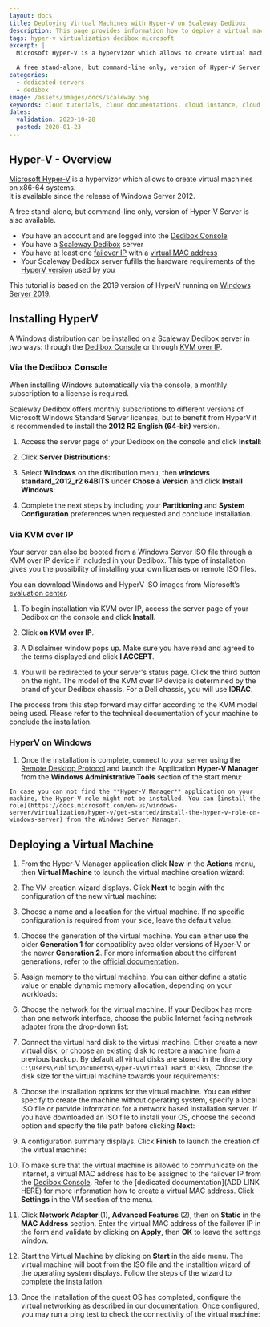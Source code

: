 ```yaml
---
layout: docs
title: Deploying Virtual Machines with Hyper-V on Scaleway Dedibox
description: This page provides information how to deploy a virtual machine with Microsoft Hyper-V on Scaleway Dedibox.
tags: hyper-v virtualization dedibox microsoft
excerpt: |
  Microsoft Hyper-V is a hypervizor which allows to create virtual machines on x86-64 systems. It is available since the release of Windows Server 2012.

  A free stand-alone, but command-line only, version of Hyper-V Server is also available.
categories:
  - dedicated-servers
  - dedibox
image: /assets/images/docs/scaleway.png
keywords: cloud tutorials, cloud documentations, cloud instance, cloud hosting, windows server, hyper-v, windows hyper-v, virtual machine, windows
dates:
  validation: 2020-10-28
  posted: 2020-01-23
---
```


## Hyper-V - Overview

[Microsoft Hyper-V](https://docs.microsoft.com/en-us/windows-server/virtualization/hyper-v/hyper-v-on-windows-server) is a hypervizor which allows to create virtual machines on x86-64 systems.  
It is available since the release of Windows Server 2012.

A free stand-alone, but command-line only, version of Hyper-V Server is also available.

<Message type="requirement">

- You have an account and are logged into the [Dedibox Console](https://console.online.net)
- You have a [Scaleway Dedibox](http://www.scaleway.com/en/dedibox) server
- You have at least one [failover IP](/dedibox-network/ip-failover/concepts#failover-ips) with a [virtual MAC address](/dedibox-network/ip-failover/concepts#virtual-mac-address)
- Your Scaleway Dedibox server fufills the hardware requirements of the [HyperV version](https://docs.microsoft.com/en-us/windows-server/virtualization/hyper-v/system-requirements-for-hyper-v-on-windows) used by you

</Message>

<Message type="note">

This tutorial is based on the 2019 version of HyperV running on [Windows Server 2019](https://www.microsoft.com/en-us/evalcenter/evaluate-windows-server-2019).

</Message>

## Installing HyperV

A Windows distribution can be installed on a Scaleway Dedibox server in two ways: through the [Dedibox Console](https://console.online.net/en/login) or through [KVM over IP](<https://en.wikipedia.org/wiki/KVM_switch#KVM_over_IP_(IPKVM)>).

### Via the Dedibox Console

When installing Windows automatically via the console, a monthly subscription to a license is required.

Scaleway Dedibox offers monthly subscriptions to different versions of Microsoft Windows Standard Server licenses, but to benefit from HyperV it is recommended to install the **2012 R2 English (64-bit)** version.

1. Access the server page of your Dedibox on the console and click **Install**:

  <Lightbox src="scaleway-click-on-install.png" width="600" alt="" />

2. Click **Server Distributions**:

  <Lightbox src="scaleway-distribution-options.png" width="600" alt="" />

3. Select **Windows** on the distribution menu, then **windows standard_2012_r2 64BITS** under **Chose a Version** and click **Install Windows**:

  <Lightbox src="scaleway-install-windows.png" width="600" alt="" />

4. Complete the next steps by including your **Partitioning** and **System Configuration** preferences when requested and conclude installation.

### Via KVM over IP

Your server can also be booted from a Windows Server ISO file through a KVM over IP device if included in your Dedibox. This type of installation gives you the possibility of installing your own licenses or remote ISO files.

You can download Windows and HyperV ISO images from Microsoft’s [evaluation center](https://www.microsoft.com/en-us/evalcenter).

1. To begin installation via KVM over IP, access the server page of your Dedibox on the console and click **Install**.

2. Click **on KVM over IP**.

  <Lightbox src="scaleway-kvm-over-ip.png" width="600" alt="" />

3. A Disclaimer window pops up. Make sure you have read and agreed to the terms displayed and click **I ACCEPT**.

  <Lightbox src="scaleway-disclaimer.png" width="300" alt="" />

4. You will be redirected to your server's status page. Click the third button on the right. The model of the KVM over IP device is determined by the brand of your Dedibox chassis. For a Dell chassis, you will use **IDRAC**.

  <Lightbox src="scaleway-idrac.png" width="600" alt="" />

The process from this step forward may differ according to the KVM model being used. Please refer to the technical documentation of your machine to conclude the installation.

### HyperV on Windows

1. Once the installation is complete, connect to your server using the [Remote Desktop Protocol](https://en.wikipedia.org/wiki/Remote_Desktop_Protocol) and launch the Application **Hyper-V Manager** from the **Windows Administrative Tools** section of the start menu:

  <Lightbox src="scaleway-hyperv_manager.png" width="250" alt="" />

  <Message type="note">

    In case you can not find the **Hyper-V Manager** application on your machine, the Hyper-V role might not be installed. You can [install the role](https://docs.microsoft.com/en-us/windows-server/virtualization/hyper-v/get-started/install-the-hyper-v-role-on-windows-server) from the Windows Server Manager.

  </Message>

## Deploying a Virtual Machine

1. From the Hyper-V Manager application click **New** in the **Actions** menu, then **Virtual Machine** to launch the virtual machine creation wizard:

  <Lightbox src="scaleway-hyperv_01.png" width="800" alt="" />

2. The VM creation wizard displays. Click **Next** to begin with the configuration of the new virtual machine:

  <Lightbox src="scaleway-hyperv_02.png" width="600" alt="" />

3. Choose a name and a location for the virtual machine. If no specific configuration is required from your side, leave the default value:

  <Lightbox src="scaleway-hyperv_03.png" width="600" alt="" />

4. Choose the generation of the virtual machine. You can either use the older **Generation 1** for compatiblity avec older versions of Hyper-V or the newer **Generation 2**. For more information about the different generations, refer to the [official documentation](https://docs.microsoft.com/en-us/windows-server/virtualization/hyper-v/plan/should-i-create-a-generation-1-or-2-virtual-machine-in-hyper-v).

  <Lightbox src="scaleway-hyperv_04.png" width="600" alt="" />

5. Assign memory to the virtual machine. You can either define a static value or enable dynamic memory allocation, depending on your workloads:

  <Lightbox src="scaleway-hyperv_05.png" width="600" alt="" />

6. Choose the network for the virtual machine. If your Dedibox has more than one network interface, choose the public Internet facing network adapter from the drop-down list:

  <Lightbox src="scaleway-hyperv_06.png" width="600" alt="" />

7. Connect the virtual hard disk to the virtual machine. Either create a new virtual disk, or choose an existing disk to restore a machine from a previous backup. By default all virtual disks are stored in the directory `C:\Users\Public\Documents\Hyper-V\Virtual Hard Disks\`. Choose the disk size for the virtual machine towards your requirements:

  <Lightbox src="scaleway-hyperv_07.png" width="600" alt="" />

8. Choose the installation options for the virtual machine. You can either specify to create the machine without operating system, specify a local ISO file or provide information for a network based installation server. If you have downloaded an ISO file to install your OS, choose the second option and specify the file path before clicking **Next**:

  <Lightbox src="scaleway-hyperv_08.png" width="600" alt="" />

9. A configuration summary displays. Click **Finish** to launch the creation of the virtual machine:

  <Lightbox src="scaleway-hyperv_09.png" width="600" alt="" />

10. To make sure that the virtual machine is allowed to communicate on the Internet, a virtual MAC address has to be assigned to the failover IP from the [Dedibox Console](https://console.online.net/). Refer to the [dedicated documentation](ADD LINK HERE) for more information how to create a virtual MAC address. Click **Settings** in the VM section of the menu.

  <Lightbox src="scaleway-hyperv_10.png" width="800" alt="" />

11. Click **Network Adapter** (1), **Advanced Features** (2), then on **Static** in the **MAC Address** section. Enter the virtual MAC address of the failover IP in the form and validate by clicking on **Apply**, then **OK** to leave the settings window.

  <Lightbox src="scaleway-hyperv_11.png" width="800" alt="" />

12. Start the Virtual Machine by clicking on **Start** in the side menu. The virtual machine will boot from the ISO file and the installtion wizard of the operating system displays. Follow the steps of the wizard to complete the installation.

13. Once the installation of the guest OS has completed, configure the virtual networking as described in our [documentation](/compute/bare-metal-cloud/how-to/configure-flexible-ip/). Once configured, you may run a ping test to check the connectivity of the virtual machine:

  <Lightbox src="scaleway-hyperv_12.png" width="800" alt="" />